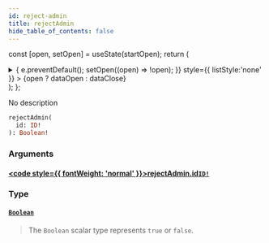 ```yaml
---
id: reject-admin
title: rejectAdmin
hide_table_of_contents: false
---
```






const [open, setOpen] = useState(startOpen);
return (
<details {...(open ? { open: true } : {})} className="details" style={{ border:'none', boxShadow:'none', background:'var(--ifm-background-color)' }}>
<summary
onClick={(e) => {
e.preventDefault();
setOpen((open) => !open);
}}
style={{ listStyle:'none' }} >
{open ? dataOpen : dataClose}
</summary>
{open && children}
</details>
);
};

No description

```graphql
rejectAdmin(
  id: ID!
): Boolean!
```

### Arguments

#### [<code style={{ fontWeight: 'normal' }}>rejectAdmin.<b>id</b></code>](#)<Bullet />[`ID!`](/schema/scalars/id) <Badge class="secondary" text="non-null"/> <Badge class="secondary" text="scalar"/>

>

### Type

#### [`Boolean`](/schema/scalars/boolean) <Badge class="secondary" text="scalar"/>

> The `Boolean` scalar type represents `true` or `false`.
